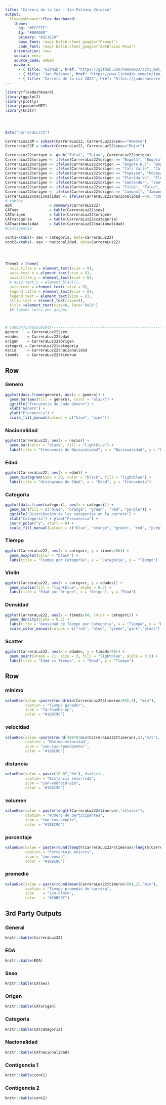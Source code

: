 ```yaml
---
title: "Carrera de la luz - Jan Polanco Velasco"
output: 
  flexdashboard::flex_dashboard:
    theme:
      bg: "#FFFFFF"
      fg: "#000000" 
      primary: "#2C3E50"
      base_font: !expr bslib::font_google("Prompt")
      code_font: !expr bslib::font_google("JetBrains Mono")
    orientation: rows
    social: menu
    source_code: embed
    navbar:
      - { title: "GitHub", href: "https://github.com/hamsomp3/act1_met_sim_est_tablero", align: right, icon: fa-github }
      - { title: "Jan Polanco", href: "https://www.linkedin.com/in/jan-polanco-velasco/", align: right, icon: fa-linkedin }
      - { title: "Carrera de la Luz 2022", href: "https://juanchocorrelon.com/", align: right, icon: ion-link}
---
```


```r
library(flexdashboard)
library(ggplot2)
library(plotly)
library(paqueteMET)
library(knitr)




data("CarreraLuz22")

CarreraLuz22M = subset(CarreraLuz22, CarreraLuz22$sex=="Hombre")
CarreraLuz22F = subset(CarreraLuz22, CarreraLuz22$sex=="Mujer")

CarreraLuz22$origen <- gsub("Tuluá", "Tulua", CarreraLuz22$origen)
CarreraLuz22$origen <- ifelse(CarreraLuz22$origen == "Bogotá", "Bogota", CarreraLuz22$origen)
CarreraLuz22$origen <- ifelse(CarreraLuz22$origen == "Bogota D.c", "Bogota", CarreraLuz22$origen)
CarreraLuz22$origen <- ifelse(CarreraLuz22$origen == "Cali Valle", "Cali", CarreraLuz22$origen)
CarreraLuz22$origen <- ifelse(CarreraLuz22$origen == "Popayán", "Popayan", CarreraLuz22$origen)
CarreraLuz22$origen <- ifelse(CarreraLuz22$origen == "Florida Va", "Florida", CarreraLuz22$origen)
CarreraLuz22$origen <- ifelse(CarreraLuz22$origen == "Santander", "Santander De Quilichao", CarreraLuz22$origen)
CarreraLuz22$origen <- ifelse(CarreraLuz22$origen == "Tuluá", "Tulua", CarreraLuz22$origen)
CarreraLuz22$origen <- ifelse(CarreraLuz22$origen == "Jamundí", "Jamundi", CarreraLuz22$origen)
CarreraLuz22$nacionalidad <- ifelse(CarreraLuz22$nacionalidad ==0, "COL",CarreraLuz22$nacionalidad)
# tablas
EDA                 = summary(CarreraLuz22)
CATsex              = table(CarreraLuz22$sex)
CATorigen           = table(CarreraLuz22$origen)
CATcategoria        = table(CarreraLuz22$categoria)
CATnacionalidad     = table(CarreraLuz22$nacionalidad)
#Contigencia

cont1=xtabs(~ sex + categoria, data=CarreraLuz22)
cont2=xtabs(~ sex + nacionalidad, data=CarreraLuz22)




Theme2 = theme(
  axis.title.x = element_text(size = 8),
  axis.text.x = element_text(size = 8),
  axis.title.y = element_text(size = 8),
  # axis.text.y = element_blank(),
  axis.text = element_text( size = 8),
  legend.title = element_text(size = 8),
  legend.text = element_text(size = 8),  
  strip.text = element_text(size=8),
  title =element_text(size=8, face='bold')
  )# tamaño letra por grupos



# subconjuntossubsets-----------------------------------------------------------------------
genero    = CarreraLuz22$sex
edades    = CarreraLuz22$edad
origen    = CarreraLuz22$origen
categori = CarreraLuz22$categoria
nacio     = CarreraLuz22$nacionalidad
timeds    = CarreraLuz22$timerun
```


Row {.tabset .tabset-fade}
-------------------------------------

### Genero

```r
ggplot(data.frame(genero), aes(x = genero)) + 
  geom_bar(aes(fill = genero), color = "black") +
  ggtitle("Frecuencia de Cada Género") + 
  xlab("Género") + 
  ylab("Frecuencia") + 
  scale_fill_manual(values = c("blue", "pink"))
```

### Nacionalidad

```r
ggplot(CarreraLuz22, aes(x = nacio)) + 
  geom_bar(color = "black", fill = "lightblue") +
  labs(title = "Frecuencia de Nacionalidad", x = "Nacionalidad", y = "Frequency")
```

### Edad

```r
ggplot(CarreraLuz22, aes(x = edad)) + 
  geom_histogram(bins = 30, color = "black", fill = "lightblue") +
  labs(title = "Histograma de Edad", x = "Edad", y = "Frecuencia")
```

### Categoria

```r
ggplot(data.frame(categori), aes(x = categori)) +
  geom_bar(fill = c("blue", "orange", "green", "red", "purple")) +
  ggtitle("Distribución de las categorías en la carrera") +
  xlab("Categoría") + ylab("Frecuencia") +
  coord_polar("y", start = 0) +
  scale_fill_manual(values = c("blue", "orange", "green", "red", "purple"))
```

### Tiempo

```r
ggplot(CarreraLuz22, aes(x = categori, y = timeds/60)) + 
  geom_boxplot(color = "black") +
  labs(title = "Tiempo por Categoria", x = "Categoria", y = "Tiempo")
```


### Violin
```r
ggplot(CarreraLuz22, aes(x = categori, y = edades)) + 
  geom_violin(fill = "lightblue", alpha = 0.5) +
  labs(title = "Edad por Origen", x = "Origen", y = "Edad")
```

### Densidad

```r
ggplot(CarreraLuz22, aes(x = timeds/60, color = categori)) + 
  geom_density(alpha = 0.5) +
  labs(title = "Densidad de Tiempo por Categoria", x = "Tiempo", y = "Densidad") +
  scale_color_manual(values = c("red", "blue", "green","pink","black"))
```


### Scatter

```r
ggplot(CarreraLuz22, aes(x = edades, y = timeds/60)) + 
  geom_point(shape = 21, size = 3, fill = "lightblue", alpha = 0.5) +
  labs(title = "Edad vs Tiempo", x = "Edad", y = "Tiempo")
```


## Row

### minimo {.value-box}

```r
valueBox(value =paste(round(min(CarreraLuz22$timerun/60),1), "min"), 
         caption = "Tiempo ganador", 
         icon = "fa-thumbs-up", 
         color = "#18BC9C")
```

### velocidad {.value-box}

```r
valueBox(value =paste(round(10070/min(CarreraLuz22$timerun),2),"m/s"), # ud1$cierre, 
         caption = "Máxima velocidad", 
         icon = "ion-ios-speedometer", 
         color = "#18BC9C")
```

### distancia {.value-box}

```r
valueBox(value = paste(10.07,"Km"), #ud1$min, 
         caption = "Distancia recorrida", 
         icon = "ion-android-pin", 
         color = "#18BC9C")
```

### volumen {.value-box}

```r
valueBox(value = paste(length(CarreraLuz22$timerun),"atletas"), 
         caption = "Número de participantes", 
         icon = "ion-ios-people", 
         color = "#18BC9C")
```

### porcentaje {.value-box}

```r
valueBox(value = paste(round(length(CarreraLuz22F$timerun)/length(CarreraLuz22$timerun)*100,2),"%"), 
         caption = "Porcentaje mujeres", 
         icon = "ion-woman", 
         color = "#18BC9C")
```

### promedio {.value-box}

```r
valueBox(value = paste(round(mean(CarreraLuz22$timerun/60),2),"min"), 
         caption = "Tiempo promedio de carrera", 
         icon    = "ion-clock", 
         color   = "#18BC9C")
```

## 3rd Party Outputs {.tabset}

### General

```r
knitr::kable(CarreraLuz22)
```

### EDA

```r
knitr::kable(EDA)
```

### Sexo

```r
knitr::kable(CATsex)
```

### Origen

```r
knitr::kable(CATorigen)
```

### Categoria

```r
knitr::kable(CATcategoria)
```

### Nacionalidad

```r
knitr::kable(CATnacionalidad)
```

### Contigencia 1
```r
knitr::kable(cont1)
```
### Contigencia 2
```r
knitr::kable(cont2)
```